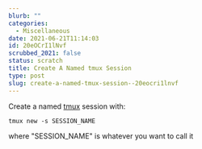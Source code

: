 ```yaml
---
blurb: ""
categories:
  - Miscellaneous
date: 2021-06-21T11:14:03
id: 20eOCrI1lNvf
scrubbed_2021: false
status: scratch
title: Create A Named tmux Session
type: post
slug: create-a-named-tmux-session--20eocri1lnvf
---
```


Create a named [tmux](https://github.com/tmux/tmux/wiki) session with:

```command
tmux new -s SESSION_NAME
```

where "SESSION_NAME" is whatever you want to call it